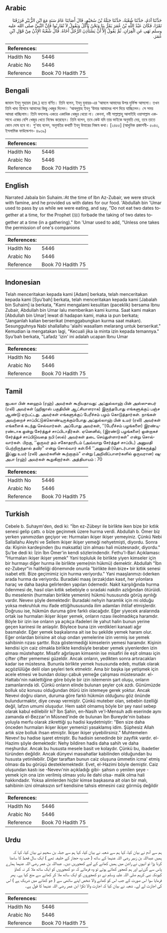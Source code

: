 ## Arabic


<div dir="rtl" lang="ar" style={{fontSize:'larger',backgroundColor:'#f8f9fa',padding:20}}>
حَدَّثَنَا آدَمُ، حَدَّثَنَا شُعْبَةُ، حَدَّثَنَا جَبَلَةُ بْنُ سُحَيْمٍ، قَالَ أَصَابَنَا عَامُ سَنَةٍ مَعَ ابْنِ الزُّبَيْرِ فَرَزَقَنَا تَمْرًا، فَكَانَ عَبْدُ اللَّهِ بْنُ عُمَرَ يَمُرُّ بِنَا وَنَحْنُ نَأْكُلُ وَيَقُولُ لاَ تُقَارِنُوا فَإِنَّ النَّبِيَّ صلى الله عليه وسلم نَهَى عَنِ الْقِرَانِ‏.‏ ثُمَّ يَقُولُ إِلاَّ أَنْ يَسْتَأْذِنَ الرَّجُلُ أَخَاهُ‏.‏ قَالَ شُعْبَةُ الإِذْنُ مِنْ قَوْلِ ابْنِ عُمَرَ‏.‏
</div>
<div style={{backgroundColor:'#f8f9fa',padding:20, marginBottom: 10}}><table> <thead> <tr> <th>References:</th> <th></th> </tr> </thead> <tbody><tr><td>Hadith No</td><td>5446</td></tr><tr><td>Arabic No</td><td>5446</td></tr><tr><td>Reference</td><td>Book 70 Hadith 75</td></tr></tbody></table></div>

## Bengali


<div dir="ltr" lang="bn" style={{fontSize:'larger',backgroundColor:'#f8f9fa',padding:20}}>
জাবাল ইবনু সুহায়ম (রহ.) হতে বর্ণিত। তিনি বলেন, ইবনু যুবায়র-এর ‘আমলে আমাদের উপর দুর্ভিক্ষ আসলো। তখন তিনি খাদ্য হিসাবে আমাদের কিছু খেজুর দিলেন। ‘আবদুল্লাহ ইবনু ‘উমার আমাদের পাশ দিয়ে যাচ্ছিলেন। সে সময় আমরা খাচ্ছিলাম। তিনি বললেনঃ একত্রে একাধিক খেজুর খেয়ো না। কেননা, নবী সাল্লাল্লাহু আলাইহি ওয়াসাল্লাম একসাথে একের বেশি খেজুর খেতে নিষেধ করেছেন। তিনি বলেন, তবে কেউ যদি তার ভাইকে অনুমতি দেয়, তবে তাতে কোন দোষ হবে না। শু‘বাহ বলেন, অনুমতির কথাটি ইবনু উমারের নিজস্ব কথা। [২৪৫৫] (আধুনিক প্রকাশনী- ৫০৪৩, ইসলামিক ফাউন্ডেশন- ৪৯৩৯)
</div>
<div style={{backgroundColor:'#f8f9fa',padding:20, marginBottom: 10}}><table> <thead> <tr> <th>References:</th> <th></th> </tr> </thead> <tbody><tr><td>Hadith No</td><td>5446</td></tr><tr><td>Arabic No</td><td>5446</td></tr><tr><td>Reference</td><td>Book 70 Hadith 75</td></tr></tbody></table></div>

## English


<div dir="ltr" lang="en" style={{fontSize:'larger',backgroundColor:'#f8f9fa',padding:20}}>
Narrated Jabala bin Suhaim.:At the time of Ibn Az-Zubair, we were struck with famine, and he provided us with dates for our food. 'Abdullah bin 'Umar used to pass by us while we were eating, and say, "Do not eat two dates together at a time, for the Prophet (ﷺ) forbade the taking of two dates together at a time (in a gathering)." Ibn 'Umar used to add, "Unless one takes the permission of one's companions
</div>
<div style={{backgroundColor:'#f8f9fa',padding:20, marginBottom: 10}}><table> <thead> <tr> <th>References:</th> <th></th> </tr> </thead> <tbody><tr><td>Hadith No</td><td>5446</td></tr><tr><td>Arabic No</td><td>5446</td></tr><tr><td>Reference</td><td>Book 70 Hadith 75</td></tr></tbody></table></div>

## Indonesian


<div dir="ltr" lang="id" style={{fontSize:'larger',backgroundColor:'#f8f9fa',padding:20}}>
Telah menceritakan kepada kami [Adam] berkata, telah menceritakan kepada kami [Syu'bah] berkata, telah menceritakan kepada kami [Jabalah bin Suhaim] ia berkata, "Kami mengalami kesulitan (paceklik) bersama Ibnu Zubair, Abdullah bin Umar lalu memberikan kami kurma. Saat kami makan [Abdullah bin Umar] lewat di hadapan kami, maka ia pun berkata; "Janganlah kalian berserikat (menggabungkan kurma saat makan). Sesungguhnya Nabi shallallahu 'alaihi wasallam melarang untuk berserikat." Kemudian ia mengatakan lagi, "Kecuali jika ia minta izin kepada temannya." Syu'bah berkata, "Lafadz 'izin' ini adalah ucapan Ibnu Umar
</div>
<div style={{backgroundColor:'#f8f9fa',padding:20, marginBottom: 10}}><table> <thead> <tr> <th>References:</th> <th></th> </tr> </thead> <tbody><tr><td>Hadith No</td><td>5446</td></tr><tr><td>Arabic No</td><td>5446</td></tr><tr><td>Reference</td><td>Book 70 Hadith 75</td></tr></tbody></table></div>

## Tamil


<div dir="ltr" lang="ta" style={{fontSize:'larger',backgroundColor:'#f8f9fa',padding:20}}>
ஜபலா பின் சுஹைம் (ரஹ்) அவர்கள் கூறியதாவது: அப்துல்லாஹ் பின் அஸ்ஸுபைர் (ரலி) அவர்கள் (ஹிஜாஸ் பகுதியின் ஆட்சியாளராக) இருந்தபோது எங்களுக்குப் பஞ்ச ஆண்டு ஏற்பட்டது. அவர்கள் எங்களுக்குப் பேரீச்சம் பழம் கொடுத்தார்கள். நாங்கள் அவற்றைச் சாப்பிட்டுக்கொண்டிருக்கும்போது அப்துல்லாஹ் பின் உமர் (ரலி) அவர்கள் எங்களைக் கடந்து செல்வார்கள். அப்போது அவர்கள், ‘‘(பேரீச்சம் பழங்களை) இரண்டிரண்டாக ஒன்று சேர்த்துச் சாப்பிடாதீர்கள். ஏனெனில், (இரண்டு பழங்களை) ஒன்றாகச் சேர்த்துச் சாப்பிடுவதை நபி (ஸல்) அவர்கள் தடை செய்துள்ளார்கள்” என்று சொல்வார்கள். பிறகு, ‘‘ஒருவர் தம் சகோதரரிடம் (அவ்வாறு சேர்த்துச் சாப்பிட) அனுமதி பெற்றிருந்தால் தவிர” என்று சொல்வார் கள்.64 ‘‘அனுமதி (தொடர்பான இக்கருத்து) இப்னு உமர் (ரலி) அவர்களின் கூற்றாகும்” என்று (அறிவிப்பாளர்களில் ஒருவரான) ஷுஅபா (ரஹ்) அவர்கள் கூறுகிறார்கள். அத்தியாயம் : 70
</div>
<div style={{backgroundColor:'#f8f9fa',padding:20, marginBottom: 10}}><table> <thead> <tr> <th>References:</th> <th></th> </tr> </thead> <tbody><tr><td>Hadith No</td><td>5446</td></tr><tr><td>Arabic No</td><td>5446</td></tr><tr><td>Reference</td><td>Book 70 Hadith 75</td></tr></tbody></table></div>

## Turkish


<div dir="ltr" lang="tr" style={{fontSize:'larger',backgroundColor:'#f8f9fa',padding:20}}>
Cebele b. Suhaym'den, dedi ki: "İbn ez-Zübeyr ile birlikte iken bize bir kıtlık senesi gelip çattı. o bize geçinmek üzere hurma verdi. Abdullah b. Ömer biz yerken yanımızdan geçiyor ve: Hurmaları ikişer ikişer yemeyiniz. Çünkü Nebi Sallallahu Aleyhi ve Sellem ikişer ikişer yemeği nehyetmişti, diyordu. Sonra da: Kişinin kardeşinden (bu maksatla) izin alması hali müstesnadır, diyordu." Şu'be dedi ki: İzin İbn Ömer'in kendi sözlerindendir. Fethu'l-Bari Açıklaması: "Hurmaları ikişer ikişer yemek" Yani topluluk ile birlikte yiyen kimseler için bir hurmayı diğer hurma ile birlikte yeme(nin hükmü) demektir. Abdullah "İbn ez-Zubeyr"in halifeliği dönemınde onunla "birlikte iken bize• bir kıtlık senesi isabet etti. Bize geçimimiz için hurma veriyordu." Yani maaşlanmızı öderken arada hurma da veriyordu. Buradaki maaş (erzak)dan kasıt, her yılonlara haraç ve daha başka gelirlerden yapılan ödemedir. Nakit karşılığında hurma ödenmesi de, hasıl olan kıtlık sebebiyle o sıradaki nakdin azlığından ötürüidi. Bu meselenin (hurmaları birlikte yemenin) hükmü hususunda görüş ayrılığı vardır. Nevevı şöyle demektedir: Buradaki nehyin haramlık için mi olduğu yoksa mekruhluk mu ifade ettiğihususunda ilim adamları ihtilaf etmişlerdir. Doğrusu ise, hükmün duruma göre farklı olacağıdır. Eğer yiyecek aralarında ortak ise hurmaları ikişer ikişer yemek, onların rızası ileolmadıkça haramdır. Böyle bir izin ise onların ya açıkça ifadeleri ile yahut halin bunun yerine geçen karinesi ile anlaşılır. Böylece buna izin verdikleri kanaati ağır basmalıdır. Eğer yemek başkalarına ait ise bu şekilde yemek haram olur. Eğer onlardan birisine ait olup ondan yemelerine izin vermiş ise yemek sahibinin rızası şarttır. Rıza göstermediği kimselerin yemesi haramdır. Kişinin kendisi için caiz olmakla birlikte kendisiyle beraber yemek yiyenlerden izin alması müstehaptır. Misafir ağırlayan kimsenin ise misafiri ile eşit olması için çifter çifter yememesi güzeldir. Ancak onların, yedikten sonra artıracakları kadar ise müstesna. Bununla birlikte yemek hususunda edeb, mutlak olarak açgözlülüğe delil olan şeyleri terk etmektir. Ama bir başka işe yetişmek için acele etmesi ve bundan dolayı çabuk yemeğe çalışması müstesnadır. el-Hattabı'nin naklettiğine göre böyle bir izin istemenin şart oluşu, onların zamanlarında idi. Çünkü onların elinde bulunan şeyler çok azdı. Günümüzde bolluk söz konusu olduğundan ötürü izin istemeye gerek yoktur. Ancak Nevevi doğru olanın, duruma göre farklı hükmün olduğunu göz önünde bulundurmaktır, diye cevap vermiştir. Çünkü muteber olan, sebebin özelliği değil, lafzın umumi oluşudur. Hem sabit olmamış böyle bir şey nasıl sebep olarak kabul edilebilir ki? İbn Şahin, en-Nasih ve'l-Mensuh adlı eserinde aynı zamanda el-Bezzar'ın Müsned'inde de bulunan İbn Bureyde'nin babası yoluyla merfu olarak zikrettiği şu hadisi kaydetmiştir: "Ben size daha önceden hurmaları ikişer ikişer yemenizi yasaklamış idim. Şüphesiz Allah artık size bolluk ihsan etmiştir. İkişer ikişer yiyebilirsiniz." Muhtemelen Nevev! bu hadise işaret etmiştir. Bu hadisin senedinde bir zayıflık vardır. el-Hazimı şöyle demektedir: Nehy bildiren hadis daha sahih ve daha meşhurdur. Ancak bu hususta mesele basit ve kolaydır. Çünkü bu, ibadetler türünden değildir. Ancak dünyevi masıahatlar kabilinden olduğundan bu hususta yetinilebilir. Diğer taraftan bunun caiz oluşuna ümmetin icma' etmiş olması da bu görüşü desteklemektedir. Evet, el-Hazimi böyle demiştir. Caiz oluşundan kastı ise -Nevevı'nin açıkladığı gibi- şahsın o yenilen şeye -yemek için ona izin verilmiş olması yolu ile dahi olsa- malik olma hali hakkındadır. Yoksa alimlerden hiçbir kimse başkasına ait olan bir malı, sahibinin izni olmaksızın sırf kendisine tahsis etmesini caiz görmüş değildir
</div>
<div style={{backgroundColor:'#f8f9fa',padding:20, marginBottom: 10}}><table> <thead> <tr> <th>References:</th> <th></th> </tr> </thead> <tbody><tr><td>Hadith No</td><td>5446</td></tr><tr><td>Arabic No</td><td>5446</td></tr><tr><td>Reference</td><td>Book 70 Hadith 75</td></tr></tbody></table></div>

## Urdu


<div dir="rtl" lang="ur" style={{fontSize:'larger',backgroundColor:'#f8f9fa',padding:20}}>
ہم سے آدم نے بیان کیا، کہا ہم سے شعبہ نے بیان کیا، کہا ہم سے جبلہ بن سحیم نے بیان کیا، کہا کہ ہمیں عبداللہ بن زبیر رضی اللہ عنہما کے ساتھ ( جب وہ حجاز کے خلیفہ تھے ) ایک سال قحط کا سامنا کرنا پڑا تو انہوں نے راشن میں ہمیں کھانے کے لیے کھجوریں دیں۔ عبداللہ بن عمر رضی اللہ عنہما ہمارے پاس سے گزرتے اور ہم کھجور کھاتے ہوتے تو وہ فرماتے کہ دو کھجوروں کو ایک ساتھ ملا کر نہ کھاؤ کیونکہ نبی کریم صلی اللہ علیہ وسلم نے دو کھجوروں کو ایک ساتھ ملا کر کھانے سے منع کیا ہے۔ پھر فرمایا سوا اس صورت کے جب اس کو کھانے والا شخص اپنے ساتھی سے ( جو کھانے میں شریک ہے ) اس کی اجازت لے لے۔ شعبہ نے بیان کیا کہ اجازت والا ٹکڑا ابن عمر رضی اللہ عنہما کا قول ہے۔
</div>
<div style={{backgroundColor:'#f8f9fa',padding:20, marginBottom: 10}}><table> <thead> <tr> <th>References:</th> <th></th> </tr> </thead> <tbody><tr><td>Hadith No</td><td>5446</td></tr><tr><td>Arabic No</td><td>5446</td></tr><tr><td>Reference</td><td>Book 70 Hadith 75</td></tr></tbody></table></div>